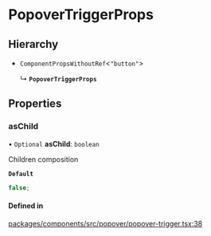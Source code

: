 # PopoverTriggerProps

## Hierarchy

- `ComponentPropsWithoutRef`\<`"button"`\>

  ↳ **`PopoverTriggerProps`**

## Properties

### asChild

• `Optional` **asChild**: `boolean`

Children composition

**`Default`**

```ts
false;
```

#### Defined in

[packages/components/src/popover/popover-trigger.tsx:38](https://github.com/vtex/shoreline/blob/74b3e0b4f/packages/components/src/popover/popover-trigger.tsx#L38)
